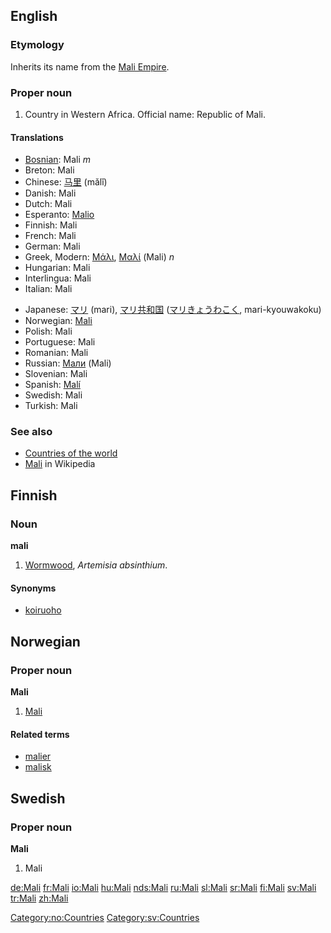 ==English==
===Etymology===
Inherits its name from the [[w:Mali Empire|Mali Empire]].

===Proper noun===
# Country in Western Africa. Official name: Republic of Mali.

====Translations====
{{top}}
*[[Bosnian]]: Mali ''m''
*Breton: Mali
*Chinese: [[马里]] (mǎlǐ)
*Danish: Mali
*Dutch: Mali
*Esperanto: [[Malio]]
*Finnish: Mali
*French: Mali
*German: Mali
*Greek, Modern: [[Μάλι]], [[Μαλί]] (Mali) ''n''
*Hungarian: Mali
*Interlingua: Mali
*Italian: Mali
{{mid}}
*Japanese: [[マリ]] (mari), [[マリ共和国]] ([[マリきょうわこく]], mari-kyouwakoku)
*Norwegian: [[#Norwegian|Mali]]
*Polish: Mali
*Portuguese: Mali
*Romanian: Mali
*Russian: [[Мали]] (Mali)
*Slovenian: Mali
*Spanish: [[Malí]]
*Swedish: Mali
*Turkish: Mali
{{bottom}}

===See also===
*[[Countries of the world]]
*[[w:Mali|Mali]] in Wikipedia

==Finnish==

===Noun===
'''mali'''

# [[Wormwood]], ''Artemisia absinthium''.

====Synonyms====
*[[koiruoho]]

==Norwegian==
===Proper noun===
[[Category:no:Countries]]
'''Mali'''
#[[#English|Mali]]
====Related terms====
*[[malier]]
*[[malisk]]

==Swedish==
===Proper noun===
'''Mali'''
#Mali

[[Category:sv:Countries]]

[[de:Mali]]
[[fr:Mali]]
[[io:Mali]]
[[hu:Mali]]
[[nds:Mali]]
[[ru:Mali]]
[[sl:Mali]]
[[sr:Mali]]
[[fi:Mali]]
[[sv:Mali]]
[[tr:Mali]]
[[zh:Mali]]